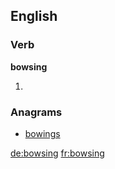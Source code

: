 
==English==

===Verb===
'''bowsing'''

# {{present participle of|bowse}}

===Anagrams===
* [[bowings#English|bowings]]

[[de:bowsing]]
[[fr:bowsing]]